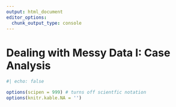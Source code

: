 ```yaml
--- 
output: html_document 
editor_options:  
  chunk_output_type: console
--- 
```

 

# Dealing with Messy Data I: Case Analysis

```r
#| echo: false

options(scipen = 999) # turns off scientfic notation
options(knitr.kable.NA = '')
```

